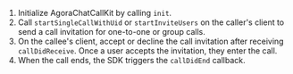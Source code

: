 <PlatformWrapper platform="ios">

1. Initialize AgoraChatCallKit by calling `init`.
2. Call `startSingleCallWithUid` or `startInviteUsers` on the caller's client to send a call invitation for one-to-one or group calls.
3. On the callee's client, accept or decline the call invitation after receiving `callDidReceive`. Once a user accepts the invitation, they enter the call.
4. When the call ends, the SDK triggers the `callDidEnd` callback.

</PlatformWrapper>